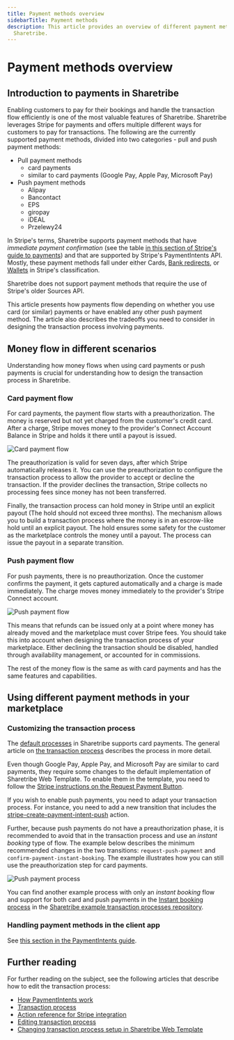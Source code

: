 ```yaml
---
title: Payment methods overview
sidebarTitle: Payment methods
description: This article provides an overview of different payment methods in
  Sharetribe.
---
```



# Payment methods overview

## Introduction to payments in Sharetribe

Enabling customers to pay for their bookings and handle the transaction
flow efficiently is one of the most valuable features of Sharetribe.
Sharetribe leverages Stripe for payments and offers multiple different
ways for customers to pay for transactions. The following are the
currently supported payment methods, divided into two categories - pull
and push payment methods:

- Pull payment methods
  - card payments
  - similar to card payments (Google Pay, Apple Pay, Microsoft Pay)
- Push payment methods
  - Alipay
  - Bancontact
  - EPS
  - giropay
  - iDEAL
  - Przelewy24

In Stripe's terms, Sharetribe supports payment methods that have
_immediate payment confirmation_ (see the table
[in this section of Stripe's guide to payments](https://stripe.com/en-fi/payments/payment-methods-guide#2-choosing-the-right-payment-methods-for-your-business))
and that are supported by Stripe's PaymentIntents API. Mostly, these
payment methods fall under either Cards,
[Bank redirects](https://stripe.com/docs/payments/payment-methods/overview#bank-redirects),
or
[Wallets](https://stripe.com/docs/payments/payment-methods/overview#wallets)
in Stripe's classification.

<Callout type="warning">

Sharetribe does not support payment methods that require the use of
Stripe's older Sources API.

</Callout>

This article presents how payments flow depending on whether you use
card (or similar) payments or have enabled any other push payment
method. The article also describes the tradeoffs you need to consider in
designing the transaction process involving payments.

## Money flow in different scenarios

Understanding how money flows when using card payments or push payments
is crucial for understanding how to design the transaction process in
Sharetribe.

### Card payment flow

For card payments, the payment flow starts with a preauthorization. The
money is reserved but not yet charged from the customer's credit card.
After a charge, Stripe moves money to the provider's Connect Account
Balance in Stripe and holds it there until a payout is issued.

![Card payment flow](./card-payment-flow.png "Card payment flow in Sharetribe.")

The preauthorization is valid for seven days, after which Stripe
automatically releases it. You can use the preauthorization to configure
the transaction process to allow the provider to accept or decline the
transaction. If the provider declines the transaction, Stripe collects
no processing fees since money has not been transferred.

Finally, the transaction process can hold money in Stripe until an
explicit payout (The hold should not exceed three months). The mechanism
allows you to build a transaction process where the money is in an
escrow-like hold until an explicit payout. The hold ensures some safety
for the customer as the marketplace controls the money until a payout.
The process can issue the payout in a separate transition.

### Push payment flow

For push payments, there is no preauthorization. Once the customer
confirms the payment, it gets captured automatically and a charge is
made immediately. The charge moves money immediately to the provider's
Stripe Connect account.

![Push payment flow](./push-payment-flow.png "Push payment flow in Sharetribe.")

This means that refunds can be issued only at a point where money has
already moved and the marketplace must cover Stripe fees. You should
take this into account when designing the transaction process of your
marketplace. Either declining the transaction should be disabled,
handled through availability management, or accounted for in
commissions.

The rest of the money flow is the same as with card payments and has the
same features and capabilities.

## Using different payment methods in your marketplace

### Customizing the transaction process

The
[default processes](https://github.com/sharetribe/example-processes/tree/master/)
in Sharetribe supports card payments. The general article on
[the transaction process](/concepts/transaction-process/) describes the
process in more detail.

<info>

Even though Google Pay, Apple Pay, and Microsoft Pay are similar to card
payments, they require some changes to the default implementation of
Sharetribe Web Template. To enable them in the template, you need to
follow the
[Stripe instructions on the Request Payment Button](https://stripe.com/docs/stripe-js/elements/payment-request-button).

</info>

If you wish to enable push payments, you need to adapt your transaction
process. For instance, you need to add a new transition that includes
the
[stripe-create-payment-intent-push](/references/transaction-process-actions/#actionstripe-create-payment-intent-push)
action.

Further, because push payments do not have a preauthorization phase, it
is recommended to avoid that in the transaction process and use an
_instant booking_ type of flow. The example below describes the minimum
recommended changes in the two transitions: `request-push-payment` and
`confirm-payment-instant-booking`. The example illustrates how you can
still use the preauthorization step for card payments.

![Push payment process](./push-payment-process.png "Push payment process example.")

You can find another example process with only an _instant booking_ flow
and support for both card and push payments in the
[Instant booking process](https://github.com/sharetribe/example-processes#instant-booking)
in the
[Sharetribe example transaction processes repository](https://github.com/sharetribe/example-processes).

### Handling payment methods in the client app

See
[this section in the PaymentIntents guide](/concepts/payment-intents/#required-actions-in-the-client).

## Further reading

For further reading on the subject, see the following articles that
describe how to edit the transaction process:

- [How PaymentIntents work](/concepts/payment-intents/)
- [Transaction process](/concepts/transaction-process/)
- [Action reference for Stripe integration](/references/transaction-process-actions/#stripe-integration)
- [Editing transaction process](/how-to/edit-transaction-process-with-sharetribe-cli/)
- [Changing transaction process setup in Sharetribe Web Template](/how-to/change-transaction-process-in-template/)

